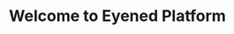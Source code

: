 ---
title: Welcome to Eyened Platform
description: View and annotate ophthalmic images
template: splash
hero:
  tagline: Learn how to import, browse, annotate and export annotations of your ophthalmic images.
  image:
    file: ../../assets/houston.webp
  actions:
    - text: Getting Started Guide
      link: getting_started
      icon: right-arrow
    - text: Read the docs
      link: https://starlight.astro.build
      icon: external
      variant: minimal
---